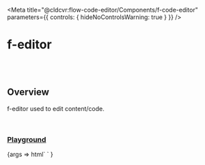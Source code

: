 
<Meta
	title="@cldcvr:flow-code-editor/Components/f-code-editor"
	parameters={{
		controls: { hideNoControlsWarning: true }
	}}
/>

# f-editor

<br />
<br />

## Overview

<f-divider></f-divider>

f-editor used to edit content/code.

<br />

### [Playground](/story/components-f-editor--playground)

<Canvas>
	<Story
		name="Playground"
		argTypes={{
			code: { control: "text" },
			language: {
				control: "select",
				options: [
					"scala",
					"python",
					"json",
					"css",
					"scss",
					"less",
					"html",
					"javascript",
					"typescript"
				]
			}
		}}
		args={{
			code: `object ScalaExample{  
    def main(args:Array[String]){  
        println "Hello Scala"  
    }  
}  `,
			language: "scala"
		}}
	>
		{args =>
			html`<f-div padding="x-large" height="100%">
				<f-code-editor .code=${args.code} .language=${args.language}></f-code-editor>
			</f-div>`
		}
	</Story>
</Canvas>

<br />
